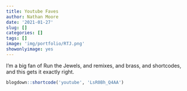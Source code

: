 ```yaml
---
title: Youtube Faves
author: Nathan Moore
date: '2021-01-27'
slug: []
categories: []
tags: []
image: 'img/portfolio/RTJ.png'
showonlyimage: yes
---
```


I'm a big fan of Run the Jewels, and remixes, and brass, and shortcodes, and this gets it exactly right.

```r
blogdown::shortcode('youtube', 'LsR0Bh_Q4AA')
```

